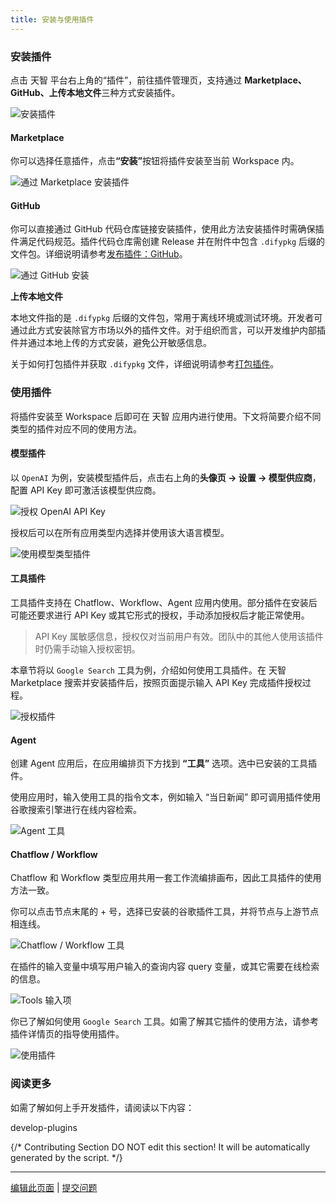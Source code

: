 ```yaml
---
title: 安装与使用插件
---
```



### 安装插件

点击 天智 平台右上角的“插件”，前往插件管理页，支持通过 **Marketplace、GitHub、上传本地文件**三种方式安装插件。

![安装插件](https://assets-docs.dify.ai/2025/01/a56c40245090d9252557dcc6f4064a14.png)

#### Marketplace

你可以选择任意插件，点&#x51FB;**“安装”**&#x6309;钮将插件安装至当前 Workspace 内。

![通过 Marketplace 安装插件](https://assets-docs.dify.ai/2025/01/6ae8b661b7fa01b228a954d00ef552f3.png)

#### GitHub

你可以直接通过 GitHub 代码仓库链接安装插件，使用此方法安装插件时需确保插件满足代码规范。插件代码仓库需创建 Release 并在附件中包含 `.difypkg` 后缀的文件包。详细说明请参考[发布插件：GitHub](../publish-plugins/publish-plugin-on-personal-github-repo)。

![通过 GitHub 安装](https://assets-docs.dify.ai/2025/01/4026a12a915e3fe9bd057d8827acfdce.png)

**上传本地文件**

本地文件指的是 `.difypkg` 后缀的文件包，常用于离线环境或测试环境。开发者可通过此方式安装除官方市场以外的插件文件。对于组织而言，可以开发维护内部插件并通过本地上传的方式安装，避免公开敏感信息。

关于如何打包插件并获取 `.difypkg` 文件，详细说明请参考[打包插件](../publish-plugins/package-plugin-file-and-publish)。

### 使用插件

将插件安装至 Workspace 后即可在 天智 应用内进行使用。下文将简要介绍不同类型的插件对应不同的使用方法。

#### 模型插件

以 `OpenAI` 为例，安装模型插件后，点击右上角的**头像页 → 设置 → 模型供应商**，配置 API Key 即可激活该模型供应商。

![授权 OpenAI API Key](https://assets-docs.dify.ai/2025/01/3bf32d49975931e5924baa749aa7812f.png)

授权后可以在所有应用类型内选择并使用该大语言模型。

![使用模型类型插件](https://assets-docs.dify.ai/2024/12/4a38b1ea534ca68515839c518c250d2f.png)

#### 工具插件

工具插件支持在 Chatflow、Workflow、Agent 应用内使用。部分插件在安装后可能还要求进行 API Key 或其它形式的授权，手动添加授权后才能正常使用。

> API Key 属敏感信息，授权仅对当前用户有效。团队中的其他人使用该插件时仍需手动输入授权密钥。

本章节将以 `Google Search` 工具为例，介绍如何使用工具插件。在 天智 Marketplace 搜索并安装插件后，按照页面提示输入 API Key 完成插件授权过程。

![授权插件](https://assets-docs.dify.ai/2024/11/972de4c9fa00f792a1ab734b080aafdc.png)

#### Agent

创建 Agent 应用后，在应用编排页下方找到 **“工具”** 选项。选中已安装的工具插件。

使用应用时，输入使用工具的指令文本，例如输入 “当日新闻” 即可调用插件使用谷歌搜索引擎进行在线内容检索。

![Agent 工具](https://assets-docs.dify.ai/2024/12/78f833811cb0c3d5cbbb1a941cffc769.png)

#### Chatflow / Workflow

Chatflow 和 Workflow 类型应用共用一套工作流编排画布，因此工具插件的使用方法一致。

你可以点击节点末尾的 + 号，选择已安装的谷歌插件工具，并将节点与上游节点相连线。

![Chatflow / Workflow 工具](https://assets-docs.dify.ai/2024/12/7e7bcf1f9e3acf72c6917ea9de4e4613.png)

在插件的输入变量中填写用户输入的查询内容 query 变量，或其它需要在线检索的信息。

![Tools 输入项](https://assets-docs.dify.ai/2024/12/a67c4cffd8fdf33297d462b2e6d01d27.png)

你已了解如何使用 `Google Search` 工具。如需了解其它插件的使用方法，请参考插件详情页的指导使用插件。

![使用插件](https://assets-docs.dify.ai/2025/01/9d826302637638f705a94f73bd653958.png)

### 阅读更多

如需了解如何上手开发插件，请阅读以下内容：

<Card title="插件开发" icon="link" href="./develop-plugins/README">
  develop-plugins
</Card>

{/*
Contributing Section
DO NOT edit this section!
It will be automatically generated by the script.
*/}

---

[编辑此页面](https://github.com/langgenius/dify-docs/edit/main/zh-hans/plugins/quick-start/install-plugins.mdx) | [提交问题](https://github.com/langgenius/dify-docs/issues/new?template=docs.yml)

